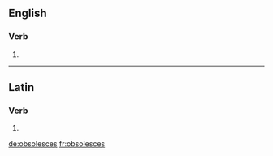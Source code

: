 ==English==

===Verb===
{{head|en|verb form}}

# {{en-third-person singular of|obsolesce}}

----

==Latin==

===Verb===
{{la-verb-form|obsolescēs}}

# {{inflection of|obsolescō||2|s|futr|actv|indc|lang=la}}

[[de:obsolesces]]
[[fr:obsolesces]]